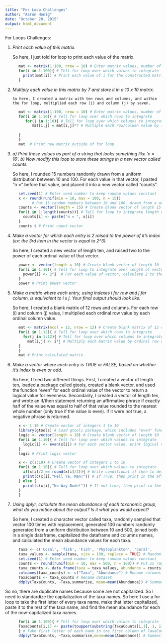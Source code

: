 ```yaml
---
title: "For Loop Challenges"
author: "Aaron Honig"
date: "October 20, 2015"
output: html_document
---
```


For Loops Challenges:

1.   *Print each value of this matrix.*

        So here, I just told for loop to print each value of the matrix. 

```r
      mat <- matrix(1:100, nrow = 10) # Enter matrix values, number of rows
      for(i in 1:100){ # Tell for loop over which values to integrate
        print(mat[i]) # Print each value of i for the constructed matrix
      }
``` 

2.  *Multiply each value in this matrix by 7 and store it in a 10 x 10 matrix.*

        So here, I created a matrix with ten rows and columns, and within the for loop, multiplied each row (i) and column (j) by seven.  

```r
      mat <- matrix(1:100, nrow = 10) # Enter matrix values, number of rows
      for(i in 1:10){ # Tell for loop over which rows to integrate
         for(j in 1:10){ # Tell for loop over which columns to integrate
            mat[i,j] = mat[i,j]*7 # Multiple each row/column value by 7
            
      } 
      } 
      mat  # Print new matrix outside of for loop
```

3.   *a) Print these values as part of a string that looks something like                'n = 16'.*
     *b) Now modify this loop to store these strings in a new vector called               counts.*
 
        So here, I rounded 15 numbers randomly drawn from a uniform distribution between 10 and 100.  For each value in that vector, I pasted "n = " before that value, and placed it into a new vector called "counts".
        
```r
      set.seed(1) # Enter seed number to keep random values constant
      x <- round(runif(min = 10, max = 100, n = 15)) 
            # Put 15 random numbers between 10 and 100, drawn from a uniform                        distribution, then rounded them to the nearest hold number into vector "x"
      counts <- vector(length = 15) # Create blank vector of length 15
      for(i in 1:length(counts)){ # Tell for loop to integrate length of vector
        counts[i] <- paste("n = ", x[i])                                                    # For each value of vector, paste together "n = " and the ordinal value of that           value
      }
      counts $ # Print count vector
```      
      
4.    *Make a vector for which each entry is 2 raised to the power of it’s index (ex: the 3rd item in the vector is equal to 2^3).*

      So here, I created a new vector of length ten, and raised two to the power of each ordinal value of that vector. 

```r
      power <- vector(length = 10) # Create blank vector of length 10
      for(i in 1:10){ # Tell for loop to integrate over length of vector
        power[i] <- 2^i  # For each value of vector, calculate 2 to the power of that                             value
      }
      power # Print power vector
```

5.    *Make a matrix where each entry, using indexes i for row and j for column, is equivalent to i x j. Your final output should look like:*
  
      So here, I created a blank matrix of 12 rows and columns. For each row (i) and column (j) value, I multiplied each ordinal row value by each ordinal column value.  

```r
      mat <- matrix(ncol = 12, nrow = 12) # Create blank matrix of 12 columns, rows
      for(i in 1:12){ # Tell for loop over which rows to integrate 
        for(j in 1:12){ # Tell for loop over which columns to integrate
          mat[i,j] <- i*j # Multiply each matrix value by ordinal row and column
      }
      }
      mat # Print calculated matrix
```

6.    *Make a vector where each entry is TRUE or FALSE, based on whether it’s index is even or odd.*

      So here, I tried two different things.  First, I created a vector of length ten, loaded a package called gtools, created a blank vector, and used the function "even" for each ordinal value of the vector to return a logical value for evenness.  Secondarily, I created a vector of length ten, and wrote an if/then statement returning an affirmative phrase if exactly half of the value was equal to half of that value rounded to the nearest whole number (only true if the value is even).  If it were not true, a negative phrase is returned. 

```r
      x <- 1:10 # Create vector of integers 1 to 10
      library(gtools) # Load gtools package, which includes "even" function
      logic <- vector(length = 10) # Create blank vector of length 10
      for(i in 1:10){ # Tell for loop over which values to integrate
        logic[i] <- even(x[i]) # For each vector value, print logical value for                                        evenness
      }
      logic # Print logic vector

      x <- c(1:10) # Create vector of integers 1 to 10
      for(i in 1:10){ # Tell for loop over which values to integrate
        if(x[i]/2 == round(x[i]/2)){ # Write conditional if then to determine if                 exactly one half of vector value equals the rounded integer of one half of             vector value (only true if vector is divisible by 2; or even)
        print(c(x[i],"Hell Ya, Man!")) # If True, then print in the affirmative
      } else { 
        print(c(x[i],"No Way Dude!")) # If not true, then print in the negative
      }
      }
```

  7.  *Using dplyr, calculate the mean abundance of each taxonomic group, what do you notice about the output? Is it what you would expect?*
  
      So here, I created a character vector called taxa, randomly sampled that vector 100 times with replacement, generated 100 numbers randomly generated from a uniform distribution between 10 and 500, joined both in a single dataframe, capitalized the dataframe and columns names, and calculated the mean abundance values for each taxa. 
    
```r
      taxa <- c('Coral', 'fish', 'Fish', 'Phytoplankton', 'coral',                      'phytoplankton', 'zooplankton', 'Zooplankton', 'Echinoderms',                   'echinoderms', 'Cephalopods', 'cephalopods') # Inform vector "taxa"
      taxa_values <- sample(taxa, size = 100, replace = TRUE) # Randomly sample 100            values from taxa vector with replacement
      set.seed(1) # Enter seed number to keep random values constant
      counts <- round(runif(min = 10, max = 500, n = 100)) # Put 15 random numbers             between 10 and 100, drawn from a uniform distribution, then rounded them to the         nearest hold number into vector "counts"
      taxa_counts <- data.frame(taxa = taxa_values, abundance = counts) # Create               dataframe "taxa_counts" with taxa_values and count vectors
      colnames(taxa_counts) <- c("Taxa", "Abundance") # Rename columns
      TaxaCounts <- taxa_counts # Rename dataset
      ddply(TaxaCounts, ~Taxa,summarise, mean=mean(Abundance)) # Summarize mean                Abundance values, grouped by Taxa
```
   
   So no, there are duplicate names because some are not capitalized.  So I need to standardize the capitalization of the taxa names. So here I use a for loop to take the first letter of every taxa name, make that letter capitalized, paste it to the rest of the taxa name, and find the mean abundance for each of the now-capitalized taxa names.
   
   
```r
      for(i in 1:100){ # Tell for loop over which values to integrate
      TaxaCounts[i,1] <- paste(toupper(substring(TaxaCounts[i,1], 1, 1)),               substring(TaxaCounts[i,1], 2,15), sep = "", collapse = " ")
      } # Take first letter of each name in the first column of TaxaCounts using               "substring", make that letter uppercase with "toupper" and paste it to                 the next 15 letters of each name, getting rid of extra spaces with                     "collapse"
      ddply(TaxaCounts, ~Taxa,summarise,mean=mean(Abundance)) # Summarize mean                 Abundance values, grouped by Taxa
```


